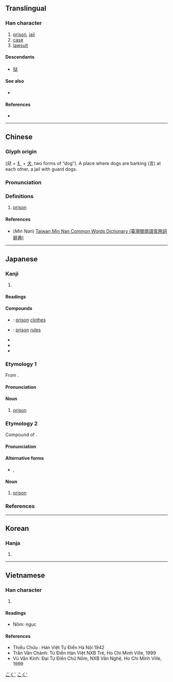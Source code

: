 {{character info/new}}
{{also|狱}}
==Translingual==

===Han character===
{{Han char|rn=94|rad=犬|as=10|sn=13|four=43234|canj=KHYRK|ids=⿰狺犬}}

# [[prison]], [[jail]]
# [[case]]
# [[lawsuit]]

====Descendants====
* [[狱]]

====See also====
* {{l|mul|狺}} <!-- single dog growling -->

====References====
* {{Han ref|kx=0717.030|dkj=20603|dj=1128.220|hdz=21365.160|uh=7344|ud=29508|bh=BABB|bd=47803}}

----

==Chinese==
{{zh-forms|s=狱}}

===Glyph origin===
{{Han etym}}
{{Han compound|㹜|t1=two dogs|言|t2=words|ls=ic}} (㹜 = [[犭]] + [[犬]], two forms of “dog”). A place where dogs are barking (言) at each other, a jail with guard dogs.

===Pronunciation===
{{zh-pron
|m=yù
|c=juk6
|h=pfs=ngiu̍k
|mn=qz,tw,xm,zz:ga̍k/qz,zz:gio̍k/tw:ge̍k
|mn_note=ga̍k - vernacular; ge̍k/gio̍k - literary
|md=
|w=
|mc=y
|oc=y
|cat=n
}}

===Definitions===
{{zh-hanzi}}

# [[prison]]

====References====
* (''Min Nan'') [http://twblg.dict.edu.tw/holodict_new/index.html Taiwan Min Nan Common Words Dictionary (臺灣閩南語常用詞辭典)]

----

==Japanese==

===Kanji===
{{ja-kanji|grade=c|rs=犬10}}

# {{defn|lang=ja|sort=犬10}}

====Readings====
{{ja-readings
|goon=ごく
|kanon=ぎょく
|kun=ひとや-
}}

====Compounds====
* {{ja-r|獄衣|ごくい}}: [[prison]] [[clothes]]
* {{ja-r|獄則|ごくそく}}: [[prison]] [[rules]]
* {{ja-r|地獄|じごく}}
* {{ja-r|辺獄|へんごく}}
* {{ja-r|煉獄|れんごく}}

===Etymology 1===
{{ja-kanjitab|ごく|yomi=o}}
From {{etyl|ltc|ja|sort=こく'}} {{m|zh|獄|tr=ngjowk||prison}}.

====Pronunciation====
{{ja-pron|yomi=goon|ごく|acc=1|acc_ref=DJR,NHK}}

====Noun====
{{ja-noun|ごく}}

# [[prison]]

===Etymology 2===
{{ja-kanjitab|ひとや|yomi=k}}
Compound of {{compound|人|tr1=hito|t1=human|屋|tr2=ya|t2=house|lang=ja|sort=ひとや}}.

====Pronunciation====
{{ja-pron|yomi=k|ひとや|acc=0|dev=2|acc_ref=DJR,NHK}}

====Alternative forms====
* {{ja-l|人屋}}, {{ja-l|囚獄}}

====Noun====
{{ja-noun|ひとや}}

# [[prison]]

===References===
<references/>

[[Category:ja:Buildings|こく']]
[[Category:ja:Prison|こく']]

----

==Korean==

===Hanja===
{{ko-hanja|hangeul=옥|eumhun=|rv=ok|mr=ok|y=ok}}

# {{defn|lang=ko|sort=犬10}}

----

==Vietnamese==

===Han character===
{{vi-hantu|ngục|rs=犬10}}

# {{defn|lang=vi|sort=犬10}}

====Readings====
* Nôm: ngục

====References====
* Thiều Chửu : Hán Việt Tự Điển Hà Nội 1942
* Trần Văn Chánh: Từ Điển Hán Việt NXB Trẻ, Ho Chi Minh Ville, 1999
* Vũ Văn Kính: Đại Tự Điển Chữ Nôm, NXB Văn Nghệ, Ho Chi Minh Ville, 1999
